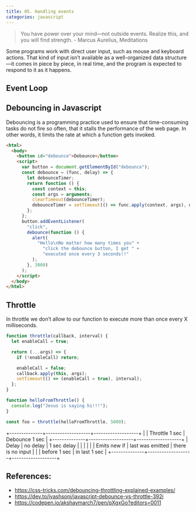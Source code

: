 ```yaml
---
title: 05. Handling events
categories: javascript
---
```


> You have power over your mind—not outside events. Realize this, and you will find strength. - Marcus Aurelius, Meditations

Some programs work with direct user input, such as mouse and keyboard actions. That kind of input isn’t available as a well-organized data structure—it comes in piece by piece, in real time, and the program is expected to respond to it as it happens.

## Event Loop

## Debouncing in Javascript

Debouncing is a programming practice used to ensure that time-consuming tasks do not fire so often, that it stalls the performance of the web page. In other words, it limits the rate at which a function gets invoked.

```html
<html>
  <body>
    <button id="debounce">Debounce</button>
    <script>
      var button = document.getElementById("debounce");
      const debounce = (func, delay) => {
        let debounceTimer;
        return function () {
          const context = this;
          const args = arguments;
          clearTimeout(debounceTimer);
          debounceTimer = setTimeout(() => func.apply(context, args), delay);
        };
      };
      button.addEventListener(
        "click",
        debounce(function () {
          alert(
            "Hello\nNo matter how many times you" +
              "click the debounce button, I get " +
              "executed once every 3 seconds!!"
          );
        }, 3000)
      );
    </script>
  </body>
</html>
```

## Throttle

In throttle we don’t allow to our function to execute more than once every X milliseconds.

```js
function throttle(callback, interval) {
  let enableCall = true;

  return (...args) => {
    if (!enableCall) return;

    enableCall = false;
    callback.apply(this, args);
    setTimeout(() => (enableCall = true), interval);
  };
}

function helloFromThrottle() {
  console.log("Jesus is saying hi!!!");
}

const foo = throttle(helloFromThrottle, 5000);
```

+--------------+-------------------+-------------------+
| | Throttle 1 sec | Debounce 1 sec |
+--------------+-------------------+-------------------+
| Delay | no delay | 1 sec delay |
| | | |
| Emits new if | last was emitted | there is no input |
| | before 1 sec | in last 1 sec |
+--------------+-------------------+-------------------+

## References:

- https://css-tricks.com/debouncing-throttling-explained-examples/
- https://dev.to/iyashsoni/javascript-debounce-vs-throttle-392i
- https://codepen.io/akshaymarch7/pen/pXgxGo?editors=0011
